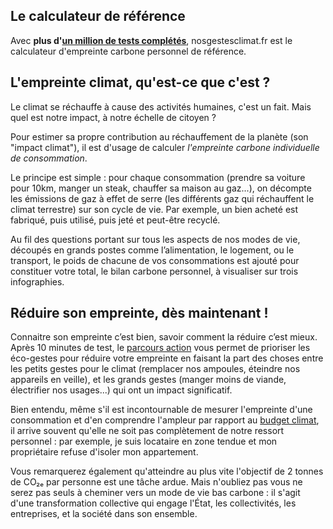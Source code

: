 ## Le calculateur de référence

Avec **plus d'[un million de tests complétés](/stats)**, nosgestesclimat.fr est le calculateur d'empreinte carbone personnel de référence.

## L'empreinte climat, qu'est-ce que c'est ?

Le climat se réchauffe à cause des activités humaines, c'est un fait. Mais quel est notre impact, à notre échelle de citoyen ?

Pour estimer sa propre contribution au réchauffement de la planète (son "impact climat"), il est d'usage de calculer _l'empreinte carbone individuelle de consommation_.

Le principe est simple : pour chaque consommation (prendre sa voiture pour 10km, manger un steak, chauffer sa maison au gaz...), on décompte les émissions de gaz à effet de serre (les différents gaz qui réchauffent le climat terrestre) sur son cycle de vie. Par exemple, un bien acheté est fabriqué, puis utilisé, puis jeté et peut-être recyclé.

Au fil des questions portant sur tous les aspects de nos modes de vie, découpés en grands postes comme l’alimentation, le logement, ou le transport, le poids de chacune de vos consommations est ajouté pour constituer votre total, le bilan carbone personnel, à visualiser sur trois infographies.

## Réduire son empreinte, dès maintenant !

Connaitre son empreinte c’est bien, savoir comment la réduire c’est mieux. Après 10 minutes de test, le [parcours action](https://nosgestesclimat.fr/actions) vous permet de prioriser les éco-gestes pour réduire votre empreinte en faisant la part des choses entre les petits gestes pour le climat (remplacer nos ampoules, éteindre nos appareils en veille), et les grands gestes (manger moins de viande, électrifier nos usages...) qui ont un impact significatif.

Bien entendu, même s'il est incontournable de mesurer l'empreinte d'une consommation et d'en comprendre l'ampleur par rapport au [budget climat](https://nosgestesclimat.fr/blog/budget), il arrive souvent qu'elle ne soit pas complètement de notre ressort personnel : par exemple, je suis locataire en zone tendue et mon propriétaire refuse d'isoler mon appartement.

Vous remarquerez également qu'atteindre au plus vite l'objectif de 2 tonnes de CO₂ₑ par personne est une tâche ardue. Mais n'oubliez pas vous ne serez pas seuls à cheminer vers un mode de vie bas carbone : il s'agit d'une transformation collective qui engage l'État, les collectivités, les entreprises, et la société dans son ensemble.
